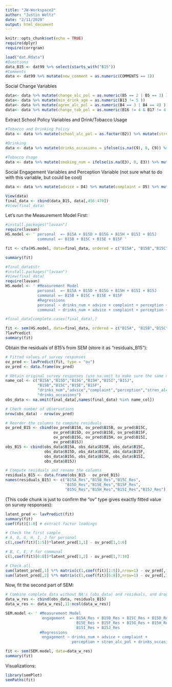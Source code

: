 ```yaml
---
title: "JW-Workspace2"
author: "Justin Weltz"
date: "2/11/2020"
output: html_document
---
```


```r
knitr::opts_chunk$set(echo = TRUE)
require(dplyr)
require(corrgram)
```

```r
load("dat.Rdata")
#Questions
data_B15 <- dat99 %>% select(starts_with("B15"))
#Comments
data <- dat99 %>% mutate(new_comment = as.numeric(COMMENTS == 1))
```

Social Change Variables
```r
data<- data %>% mutate(change_alc_pol = as.numeric(B5 == 2 | B5 == 3) )
data<- data %>% mutate(min_drink_age = as.numeric(B13 != 5 ))
data<- data %>% mutate(agree_alc_pol = as.numeric(B4 == 3 | B4 == 4) )
data<- data %>% mutate(change_tob_pol = as.numeric(B16 != 4 & B17 != 4 & B17 != B16) )
```


Extract School Policy Variables and Drink/Tobacco Usage

```r
#Tobacco and Drinking Policy
data <- data %>% mutate(school_alc_pol = as.factor(B2)) %>% mutate(stren_alc_pol = as.numeric(B3 == 1 | B3 == 3)) %>% mutate(school_tob_pol = as.factor(B16))
  
#Drinking
data <- data %>% mutate(drinks_occasions = ifelse(is.na(C9), 0, C9)) %>% mutate(drinks_num = ifelse(is.na(C10), 0, C10))

#Tobacco Usage
data <- data %>% mutate(smoking_num = ifelse(is.na(E3), 0, E3)) %>% mutate(smoking_occasions = ifelse(is.na(E5), 0, E5))

```

Social Engagement Variables and Perception Variable (not sure what to do with this variable, but could be cool)
```r
data <- data %>% mutate(advice = D4) %>% mutate(complaint = D5) %>% mutate(perception = D3B/D3A)

View(data)
final_data <- cbind(data_B15, data[,456:470])
#View(final_data)
```

Let's run the Measurement Model First:
```r
#install.packages("lavaan")
require(lavaan)
HS.model <- ' personal  =~ B15A + B15D + B15G + B15H + B15I + B15J 
              communal =~ B15B + B15C + B15E + B15F '

fit <- cfa(HS.model, data=final_data, ordered = c("B15A", "B15B","B15C","B15D","B15E","B15F", "B15G", "B15H", "B15I", "B15J"))

summary(fit)
```

```r
#final_data$str
#install.packages("lavaan")
#View(final_data)
require(lavaan)
HS.model <- ' #Measurement Model 
              personal  =~ B15A + B15D + B15G + B15H + B15I + B15J 
              communal =~ B15B + B15C + B15E + B15F
              #Regressions
              personal ~ drinks_num + advice + complaint + perception + stren_alc_pol + drinks_occasions
              communal ~ drinks_num + advice + complaint + perception + stren_alc_pol + drinks_occasions'

#final_data[complete.cases(final_data),]

fit <- sem(HS.model, data=final_data, ordered = c("B15A", "B15B","B15C","B15D","B15E","B15F", "B15G", "B15H", "B15I", "B15J"))
?lavPredict
summary(fit)
```

Obtain the residuals of B15's from SEM (store it as "residuals_B15"):
```r
# Fitted values of survey responses
ov_pred <- lavPredict(fit, type = "ov")
ov_pred <- data.frame(ov_pred)

# Obtain original survey responses (use na.omit to make sure the same number of observations are included in both fitted and observed)
name_col <- c("B15A","B15D","B15G","B15H","B15I","B15J",
              "B15B","B15C","B15E","B15F",
              "drinks_num","advice","complaint","perception","stren_alc_pol",
              "drinks_occasions")
obs_data <- na.omit(final_data[,names(final_data) %in% name_col])

# Check number of observations
nrow(obs_data) - nrow(ov_pred)

# Reorder the columns to compute residuals
ov_pred_B15 <- cbind(ov_pred$B15A, ov_pred$B15B, ov_pred$B15C,
                     ov_pred$B15D, ov_pred$B15E, ov_pred$B15F,
                     ov_pred$B15G, ov_pred$B15H, ov_pred$B15I,
                     ov_pred$B15J)
obs_B15 <- cbind(obs_data$B15A, obs_data$B15B, obs_data$B15C,
                 obs_data$B15D, obs_data$B15E, obs_data$B15F,
                 obs_data$B15G, obs_data$B15H, obs_data$B15I,
                 obs_data$B15J)

# Compute residuals and rename the columns
residuals_B15 <- data.frame(obs_B15 - ov_pred_B15)
names(residuals_B15) <- c("B15A_Res","B15B_Res","B15C_Res",
                          "B15D_Res","B15E_Res","B15F_Res",
                          "B15G_Res","B15H_Res","B15I_Res","B15J_Res")
```

(This code chunk is just to confirm the "ov" type gives exactly fitted value on survey responses):
```r
latent_pred <- lavPredict(fit)
summary(fit)
coef(fit)[1:8] # extract factor loadings

# Check the first sample
# A, D, G, H, I, J for personal
c(1,coef(fit)[1:5])*latent_pred[1,1] - ov_pred[1,1:6]

# B, C, E, F for communal
c(1,coef(fit)[6:8])*latent_pred[1,2] - ov_pred[1,7:10]

# Check all
sum(latent_pred[,1] %*% matrix(c(1,coef(fit)[1:5]),nrow=1) - ov_pred[,1:6])
sum(latent_pred[,2] %*% matrix(c(1,coef(fit)[6:8]),nrow=1) - ov_pred[,7:10])
```

Now, fit the second part of SEM:
```r
# Combine complete data without NA's (obs_data) and residuals, and drop original responses (B15A-B15J):
data_w_res <- cbind(obs_data, residuals_B15)
data_w_res <- data_w_res[,11:ncol(data_w_res)]

SEM.model <- ' #Measurement Model 
                engagement  =~ B15A_Res + B15B_Res + B15C_Res + B15D_Res +
                               B15E_Res + B15F_Res + B15G_Res + B15H_Res +
                               B15I_Res + B15J_Res
               #Regressions
                engagement ~ drinks_num + advice + complaint + 
                             perception + stren_alc_pol + drinks_occasions'

fit <- sem(SEM.model, data=data_w_res)
summary(fit)
```

Visualizations:
```r
library(semPlot)
semPaths(fit)
```

